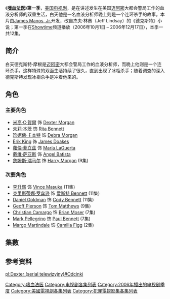 {{Link style|time=2015-12-11T06:12:58+00:00}}
{{Infobox television season
| season_name = 《嗜血法医》
| season_number = 1
| eng_name = {{lang|en|''Dexter'' (Season 1)}}
 |bgcolour = #AC2121
 |fgcolour = #ffffff
 |image = [[File:Dexter_season_1_DVD.png|200px]]
 |caption = 第一季DVD封面
 |show_name = [[嗜血法医|嗜血法医]]
 |country = {{USA}}
 |network = [[Showtime頻道|Showtime]]
 |first_aired = {{Start date|2006|10|1}}
 |last_aired = {{End date|2006|12|17}}
 |num_episodes = 12
 |next_season = [[嗜血法医_(第二季)|第二季]]
 |episode_list = [[嗜血法医集数列表|嗜血法医集数列表]]
}}

《'''[[嗜血法医|嗜血法医]]'''》'''第一季'''，[[美国|美国]][[电视剧|电视剧]]，是在讲述发生在美国[[迈阿密|迈阿密]]大都会警局工作的血液分析师的双重生活，白天他是一名血液分析师晚上则是一个连环杀手的故事。本片由[[:en:James_Manos,_Jr.|James Manos, Jr.]]开发，改自杰夫·林赛（Jeff Lindsay）的《德克斯特》小说；第一季在[[Showtime頻道|Showtime]]频道播放（2006年10月1日 – 2006年12月17日），本季一共12集。

== 简介 ==
白天德克斯特·摩根是[[迈阿密|迈阿密]]大都会警局工作的血液分析师，而晚上他则是一个连环杀手。这样特殊的双面生活持续了很久，直到出现了冰柜杀手；随着调查的深入德克斯特发现冰柜杀手是冲着他来的。

== 角色 ==
{{main|嗜血法医角色列表}}
=== 主要角色 ===
*[[米高·C·賀爾|米高·C·賀爾]] 饰 [[Dexter_Morgan|Dexter Morgan]]
*[[:en:Julie_Benz|朱莉·本茨]] 饰 [[Rita_Bennett|Rita Bennett]]
*[[:en:Jennifer_Carpenter|珍妮佛·卡本特]] 饰 [[Debra_Morgan|Debra Morgan]]
*[[Erik_King|Erik King]] 饰 [[James_Doakes|James Doakes]]
*[[:en:Lauren_Vélez|蘿倫·菲立茲]] 饰 [[María_LaGuerta|María LaGuerta]]
*[[:en:David_Zayas|戴维·萨亚斯]] 饰 [[Angel_Batista|Angel Batista]]
*[[:en:James_Remar|詹姆斯·瑞马尔]] 饰 [[Harry_Morgan_(Dexter)|Harry Morgan]] (9集)

=== 次要角色 ===
*[[李升熙|李升熙]] 饰 [[Vince_Masuka|Vince Masuka]] (11集)
*[[克里斯蒂娜·罗宾逊|克里斯蒂娜·罗宾逊]] 饰 [[List_of_Dexter_characters#Astor_Bennett|爱斯特 Bennett]] (11集)
*[[Daniel_Goldman|Daniel Goldman]] 饰 [[List_of_Dexter_characters#Cody_Bennett|Cody Bennett]] (11集)
*[[Geoff_Pierson|Geoff Pierson]] 饰 [[List_of_Dexter_characters#Tom_Matthews|Tom Matthews]] (9集)
*[[Christian_Camargo|Christian Camargo]] 饰 [[List_of_Dexter_characters#Brian_Moser|Brian Moser]] (7集)
*[[Mark_Pellegrino|Mark Pellegrino]] 饰 [[List_of_Dexter_characters#Paul_Bennett|Paul Bennett]] (7集)
*[[Margo_Martindale|Margo Martindale]] 饰 [[List_of_Dexter_characters#Camilla_Figg|Camilla Figg]] (2集)

== 集數 ==
{{Main|嗜血法医集数列表}}
<onlyinclude>{{Episode table |background=#AC2121 |overall=5 |season=5 |title=21 |director=15 |writer=29 |airdate=15 |viewers=10 |country=美國 |episodes=
{{Episode list/sublist|嗜血法医集数列表
 |EpisodeNumber = 1
 |EpisodeNumber2 = 1
 |Title = 德克斯特
 |AltTitle = Dexter
 |DirectedBy = [[迈克尔·奎斯塔|迈克尔·奎斯塔]]
 |WrittenBy = [[James_Manos,_Jr.|James Manos, Jr.]]
 |OriginalAirDate = {{Start date|2006|10|1}}
 |ShortSummary = 
 |Viewers = 0.60<ref>{{cite web|url=http://www.medialifemagazine.com/programming-notes-showtime-wants-more-dexter/|title=Programming notes: Showtime wants more 'Dexter'|last=Robertson|first=Ed|work=Media Life Magazine|date=November 3, 2006|access-date=June 1, 2015|archive-date=2016-03-04|archive-url=https://web.archive.org/web/20160304131547/http://www.medialifemagazine.com/programming-notes-showtime-wants-more-dexter/|dead-url=no}}</ref>
 |LineColor = AC2121
}}
{{Episode list/sublist|嗜血法医集数列表
 |EpisodeNumber = 2
 |EpisodeNumber2 = 2
 |Title = 鳄鱼
 |AltTitle = Crocodile
 |DirectedBy = 迈克尔·奎斯塔
 |WrittenBy = [[克莱德·菲利普斯|克莱德·菲利普斯]]
 |OriginalAirDate = {{Start date|2006|10|8}}
 |ShortSummary =
 |Viewers = 0.72<ref>{{cite web|url=https://variety.com/2007/scene/markets-festivals/sopranos-takes-a-hit-1117962820/|title=‘Sopranos’ takes a hit|last=Dempsey|first=John|work=Variety|date=April 10, 2007|access-date=July 5, 2015|archive-date=2020-11-29|archive-url=https://web.archive.org/web/20201129070358/https://variety.com/2007/scene/markets-festivals/sopranos-takes-a-hit-1117962820/|dead-url=no}}</ref>
 |LineColor = AC2121
}}
{{Episode list/sublist|嗜血法医集数列表
 |EpisodeNumber = 3
 |EpisodeNumber2 = 3
 |Title = 爆裂的樱桃
 |AltTitle = Popping Cherry
 |DirectedBy = 迈克尔·奎斯塔
 |WrittenBy = [[丹尼尔·赛罗恩|丹尼尔·赛罗恩]]
 |OriginalAirDate = {{Start date|2006|10|15}}
 |ShortSummary = 
 |Viewers = <span style="color: grey;"><small>N/A</small></span>
 |LineColor = AC2121
}}
{{Episode list/sublist|嗜血法医集数列表
 |EpisodeNumber = 4
 |EpisodeNumber2 = 4
 |Title = 帮那孩子一下
 |AltTitle = Let's Give the Boy a Hand
 |DirectedBy = [[罗伯特·利伯曼|罗伯特·利伯曼]]
 |WrittenBy = [[德鲁·格林伯格|德鲁·格林伯格]]
 |OriginalAirDate = {{Start date|2006|10|22}}
 |ShortSummary =
 |Viewers = <span style="color: grey;"><small>N/A</small></span>
 |LineColor = AC2121
}}
{{Episode list/sublist|嗜血法医集数列表
 |EpisodeNumber = 5
 |EpisodeNumber2 = 5
 |Title = 喜欢美国生活
 |AltTitle = Love American Style
 |DirectedBy = 罗伯特·利伯曼
 |WrittenBy = [[梅莉莎·罗森伯格|梅莉莎·罗森伯格]]
 |OriginalAirDate = {{Start date|2006|10|29}}
 |ShortSummary =
 |Viewers = <span style="color: grey;"><small>N/A</small></span>
 |LineColor = AC2121
}}
{{Episode list/sublist|嗜血法医集数列表
 |EpisodeNumber = 6
 |EpisodeNumber2 = 6
 |Title = 原物奉还
 |AltTitle = Return to Sender
 |DirectedBy = [[托尼·高德温|托尼·高德温]]
 |WrittenBy = [[Timothy_Schlattmann|蒂姆·施拉特曼]]
 |OriginalAirDate = {{Start date|2006|11|5}}
 |ShortSummary =
 |Viewers = <span style="color: grey;"><small>N/A</small></span>
 |LineColor = AC2121
}}
{{Episode list/sublist|嗜血法医集数列表
 |EpisodeNumber = 7
 |EpisodeNumber2 = 7
 |Title = 朋友圈
 |AltTitle = Circle of Friends
 |DirectedBy = [[史蒂夫·希尔|史蒂夫·希尔]]
 |WrittenBy = 丹尼尔·赛罗恩
 |OriginalAirDate = {{Start date|2006|11|12}}
 |ShortSummary =
 |Viewers = <span style="color: grey;"><small>N/A</small></span>
 |LineColor = AC2121
}}
{{Episode list/sublist|嗜血法医集数列表
 |EpisodeNumber = 8
 |EpisodeNumber2 = 8
 |Title = 心理医生的真面目
 |AltTitle = Shrink Wrap
 |DirectedBy = 托尼·高德温
 |WrittenBy = [[Lauren_Gussis|Lauren Gussis]]
 |OriginalAirDate = {{Start date|2006|11|19}}
 |ShortSummary = 
 |Viewers = <span style="color: grey;"><small>N/A</small></span>
 |LineColor = AC2121
}}
{{Episode list/sublist|嗜血法医集数列表
 |EpisodeNumber = 9
 |EpisodeNumber2 = 9
 |Title = 生父
 |AltTitle = Father Knows Best
 |DirectedBy = [[Adam_Davidson_(director)|Adam Davidson]]
 |WrittenBy = 梅莉莎·罗森伯格
 |OriginalAirDate = {{Start date|2006|11|26}}
 |ShortSummary = 
 |Viewers = <span style="color: grey;"><small>N/A</small></span>
 |LineColor = AC2121
}}
{{Episode list/sublist|嗜血法医集数列表
 |EpisodeNumber = 10
 |EpisodeNumber2 = 10
 |Title = 血海的记忆
 |AltTitle = Seeing Red
 |DirectedBy = 迈克尔·奎斯塔
 |WrittenBy = [[Kevin_R._Maynard|Kevin R. Maynard]]
 |OriginalAirDate = {{Start date|2006|12|3}}
 |ShortSummary = 
 |Viewers = <span style="color: grey;"><small>N/A</small></span>
 |LineColor = AC2121
}}
{{Episode list/sublist|嗜血法医集数列表
 |EpisodeNumber = 11
 |EpisodeNumber2 = 11
 |Title = 真相
 |AltTitle = Truth Be Told
 |DirectedBy = [[基思·戈登|基思·戈登]]
 |WrittenBy = 德鲁·格林伯格、蒂姆·施拉特曼
 |OriginalAirDate = {{Start date|2006|12|10}}
 |ShortSummary = 
 |Viewers = 0.76<ref>{{cite web|url=http://usatoday30.usatoday.com/life/television/news/2006-12-13-nielsen-analysis_x.htm|title=TV heats up for holidays|last=Levin|first=Gary|work=USA Today|date=December 13, 2006|access-date=December 28, 2015|archive-date=2018-09-01|archive-url=https://web.archive.org/web/20180901021654/http://usatoday30.usatoday.com/life/television/news/2006-12-13-nielsen-analysis_x.htm|dead-url=no}}</ref>
 |LineColor = AC2121
}}
{{Episode list/sublist|嗜血法医集数列表
 |EpisodeNumber = 12
 |EpisodeNumber2 = 12
 |Title = 生而自由
 |AltTitle = Born Free
 |DirectedBy = 迈克尔·奎斯塔
 |WrittenBy = 丹尼尔·赛罗恩、梅莉莎·罗森伯格
 |OriginalAirDate = {{Start date|2006|12|17}}
 |ShortSummary = 
 |Viewers = 1.08<ref>{{cite web|url=https://www.broadcastingcable.com/news/programming/cable-ratings-showtimes-dexter-carves-way-past-1m-mark/30792|title=Cable Ratings: Showtime's Dexter Carves Way Past 1M Mark|last=Becker|first=Anne|work=Broadcasting & Cable|date=October 2, 2007|access-date=June 2, 2015|archive-date=2017-10-31|archive-url=https://web.archive.org/web/20171031184250/http://www.broadcastingcable.com/news/programming/cable-ratings-showtimes-dexter-carves-way-past-1m-mark/30792|dead-url=no}}</ref>
 |LineColor = AC2121
}}
}}</onlyinclude>

==参考资料==
{{reflist|2}}

{{嗜血法医}}

{{DEFAULTSORT:Dexter (season 1)}}
[[Category:嗜血法医|Category:嗜血法医]]
[[Category:电视剧各集列表|Category:电视剧各集列表]]
[[Category:2006年播出的电视剧季度|Category:2006年播出的电视剧季度]]
[[Category:美國電視劇各集列表|Category:美國電視劇各集列表]]
[[Category:犯罪電視影集各集列表|Category:犯罪電視影集各集列表]]

[[pl:Dexter_(serial_telewizyjny)#Odcinki|pl:Dexter (serial telewizyjny)#Odcinki]]